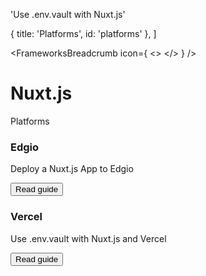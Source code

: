 

  'Use .env.vault with Nuxt.js'

  { title: 'Platforms', id: 'platforms' },
]

<FrameworksBreadcrumb icon={
  <>
    <NuxtIcon className="h-9 w-9 text-[#00DC82]"/>
  </>
} />
# Nuxt.js
<GuideHeading lead={description} />

<div className="my-16 xl:max-w-none">
  <Heading level={2} id="platforms">
    Platforms
  </Heading>
  <div className="not-prose mt-4 grid grid-cols-1 gap-x-6 gap-y-10 border-t border-zinc-900/5 pt-10 dark:border-white/5 sm:grid-cols-2 xl:max-w-none xl:grid-cols-3">
    <div key="edgio" className="flex flex-row-reverse gap-6">
      <div className="flex-auto">
        <h3 className="text-sm font-semibold text-zinc-900 dark:text-white">
          Edgio
        </h3>
        <p className="mt-1 text-sm text-zinc-600 dark:text-zinc-400">Deploy a Nuxt.js App to Edgio</p>
        <p className="mt-4"><Button href="/docs/frameworks/nuxtjs/edgio" variant="text" arrow="right">Read guide</Button></p>
      </div>
      <EdgioIcon className="h-9 w-9 text-[#000000] dark:invert"/>
    </div>
    <div key="vercel" className="flex flex-row-reverse gap-6">
      <div className="flex-auto">
        <h3 className="text-sm font-semibold text-zinc-900 dark:text-white">
          Vercel
        </h3>
        <p className="mt-1 text-sm text-zinc-600 dark:text-zinc-400">Use .env.vault with Nuxt.js and Vercel</p>
        <p className="mt-4"><Button href="/docs/frameworks/nuxtjs/vercel" variant="text" arrow="right">Read guide</Button></p>
      </div>
      <VercelIcon className="h-9 w-9 text-[#000000] dark:invert"/>
    </div>

  </div>
</div>
